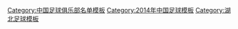 {{Football squad with groups
|name=2014年中甲分类名单武汉
|bgcolor=#FF4000
|bordercolor=#000000
|textcolor=#000000
|title=[[武汉卓尔职业足球俱乐部|<span style="color:#000000">武汉卓尔</span>]] — [[2014年中国足球甲级联赛|<span style="color:#000000">2014年</span>]][[中国足球甲级联赛|<span style="color:#000000">中甲联赛季军</span>]]
|group1=全年参赛球员
|list1=<div>
{{Football squad2 player|no=1|name=[[贾鑫尧]]}}
{{Football squad2 player|no=2|name=[[刘尚坤]]}}
{{Football squad2 player|no=3|name=[[韩轩 (1995年)|韩轩]]}}
{{Football squad2 player|no=5|name=[[邱添一]]}}
{{Football squad2 player|no=6|name=[[宋志伟]]}}
{{Football squad2 player|no=7|name=[[罗毅 (足球运动员)|罗毅]]}}
{{Football squad2 player|no=8|name=[[姚翰林]]}}
{{Football squad2 player|no=9|name=[[谭斯]]}}
{{Football squad2 player|no=10|name={{flagicon|URU}} {{link-en|塞尔吉奥·雷亚尔|Sergio Leal|雷亚尔}}}}
{{Football squad2 player|no=11|name=[[朱挺]]}}
{{Football squad2 player|no=13|name=[[康振捷]]}}
{{Football squad2 player|no=14|name=[[聂傲双]]}}
{{Football squad2 player|no=15|name=[[桑一非]]}}
{{Football squad2 player|no=16|name=[[吴龑|吴-{龑}-]]}} [[File:Captain sports.svg|15px]]
{{Football squad2 player|no=17|name=[[王旭东 (足球运动员)|王旭东]]}}
{{Football squad2 player|no=19|name={{flagicon|SEN}}{{flagicon|FRA}} [[雅克·法蒂|-{zh-hans:法蒂;zh-hk:法迪}-]]}}
{{Football squad2 player|no=20|name=[[李行 (足球运动员)|李行]]}}
{{Football squad2 player|no=21|name=[[汤俊鹏]]}}
{{Football squad2 player|no=23|name=[[孙寿博]]}}
{{Football squad2 player|no=24|name=[[龙威 (足球运动员)|龙威]]}}
{{Football squad2 player|no=25|name=[[刘洋 (足球运动员)|刘洋]]}}
{{Football squad2 player|no=26|name=[[柯钊]]}}
{{Football squad2 player|no=27|name=[[李阳 (足球运动员)|李阳]]}}
{{Football squad2 player|no=28|name=[[蔡顺 (足球运动员)|蔡顺]]}}
{{Football squad2 player|no=29|name=[[刘云 (足球运动员)|刘云]]}}
{{Football squad2 player|no=30|name=[[周恒 (足球运动员)|周恒]]}}
{{Football squad2 player|no=31|name=[[李根 (足球运动员)|李根]]}}
</div>
|group2=夏季转入球员
|list2=<div>
{{Football squad2 player|no=4|name=[[艾志波]]}}
{{football squad2 player|no=33|name=[[熊飞 (足球运动员)|熊飞]]}}
{{Football squad2 player|no=35|name=[[金鑫 (足球运动员)|金鑫]]}}
{{Football squad2 player|no=36|name={{flagicon|BRA}} {{link-en|塔西奥·迈亚·多斯桑多斯|Tassio Maia dos Santos|塔西奥}}}}
</div>
|group3=夏季转出球员
|list3=<div>
{{Football squad2 player|no=12|name={{flagicon|URU}} [[达尼洛·佩纳多|贝纳多]]}}
{{Football squad2 player|no=18|name=[[明天 (足球运动员)|明天]]}}
{{Football squad2 player|no=22|name=[[龙成]]}}
</div>
|group4=主教练
|list4={{flagicon|CRO}} [[德拉岑·拜塞克|拜塞克]]<small>（至第 20 轮）</small>；[[郑斌]]
}}
<noinclude>
{{DEFAULTSORT:Wuhan Zall F.C. Squad 2014}}
[[Category:中国足球俱乐部名单模板]]
[[Category:2014年中国足球模板]]
[[Category:湖北足球模板]]
</noinclude>